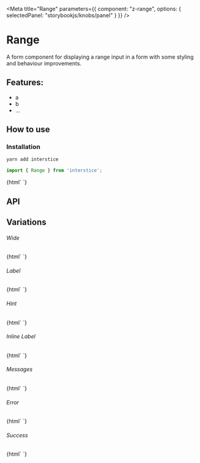 

<Meta 
  title="Range"
  parameters={{
    component: "z-range",
    options: { selectedPanel: "storybookjs/knobs/panel" }
  }}
/>

# Range

A form component for displaying a range input in a form with some styling and behaviour improvements.

## Features:

- a
- b
- ...

## How to use

### Installation

```bash
yarn add interstice
```

```js
import { Range } from 'interstice';
```

<Preview withToolbar>
  <Story name="Simple">
    {html`
      <z-range id="simple"></z-range>
    `}
  </Story>
</Preview>

## API

<Props of="z-range" />

## Variations

###### Wide

<Story name="Wide">
  {html`
    <z-range id="wide" wide></z-range>
  `}
</Story>

###### Label

<Story name="Label">
  {html`
    <z-range id="label" label="Temperature"></z-range>
  `}
</Story>

###### Hint 

<Story name="Hint">
  {html`
    <z-range id="hint" label="Temperature" hint="What is the weather like?"></z-range>
  `}
</Story>

###### Inline Label

<Story name="Inline Label">
  {html`
    <z-range id="inline-label" label="Temperature" inline></z-range>
  `}
</Story>


###### Messages

<Story name="Messages">
  {html`
    <z-range id="messages" label="Temperature" .messages=${['This is a message']}></z-range>
  `}
</Story>

###### Error

<Story name="Error">
  {html`
    <z-range id="error" label="Temperature" status="error" .checked=${true}></z-range>
  `}
</Story>

###### Success 

<Story name="Success">
  {html`
    <z-range id="success" label="Temperature" status="success" .checked=${true}></z-range>
  `}
</Story>


